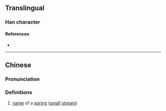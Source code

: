 {{character info}}
==Translingual==

===Han character===
{{Han char|rn=85|rad=水|as=16|sn=19|four=88904|canj=OKHAE|ids=⿱敏泉}}

====References====
* {{Han ref|kx=0660.230|dkj=18675|hdz=31781.080|uh=702A|ud=28714|bh=F268|bd=62056}}

----

==Chinese==
{{zh-forms}}

===Pronunciation===
{{zh-pron
|m=fán
|c=faan4
|mc=
|oc=y
|ma=
|cat=pn
}}

===Definitions===
{{zh-hanzi}}

# [[name]] of a [[spring]] ([[small]] [[stream]])